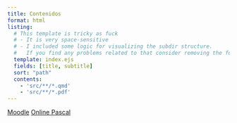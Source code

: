 ```yaml
---
title: Contenidos
format: html
listing:
  # This template is tricky as fuck
  # - It is very space-sensitive
  # - I included some logic for visualizing the subdir structure.
  #   If you find any problems related to that consider removing the functionality entirely 
  template: index.ejs
  fields: [title, subtitle]
  sort: "path" 
  contents:
    - 'src/**/*.qmd'
    - 'src/**/*.pdf'
---
```


[Moodle](https://moodle.unizar.es/add/course/view.php?id=111172)
[Online Pascal](https://www.onlinegdb.com/online_pascal_compiler)
